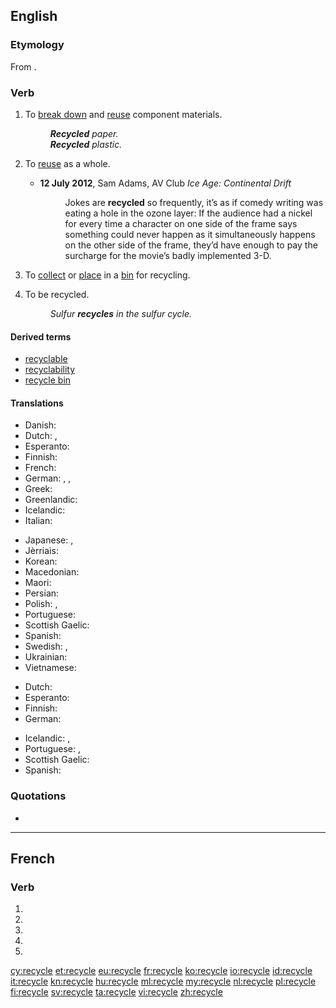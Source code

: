{{also|recyclé}}
==English==

===Etymology===
From {{prefix|re|cycle}}.

===Verb===
{{wikipedia|Recycling}}
{{en-verb|recycl|es}}

# {{context|transitive|lang=en}} To [[break down]] and [[reuse]] component materials.
#: '''''Recycled''' paper.''
#: '''''Recycled''' plastic.''
# {{context|transitive|lang=en}} To [[reuse]] as a whole.
#* '''12 July 2012''', Sam Adams, AV Club ''Ice Age: Continental Drift''
#*:Jokes are '''recycled''' so frequently, it’s as if comedy writing was eating a hole in the ozone layer: If the audience had a nickel for every time a character on one side of the frame says something could never happen as it simultaneously happens on the other side of the frame, they’d have enough to pay the surcharge for the movie’s badly implemented 3-D.
# {{context|transitive|lang=en}} To [[collect]] or [[place]] in a [[bin]] for recycling.
# {{context|intransitive|ergative|lang=en}} To be recycled.
#: ''Sulfur '''recycles''' in the sulfur cycle.''

====Derived terms====
* [[recyclable]]
* [[recyclability]]
* [[recycle bin]]

====Translations====
{{trans-top|to break down and reuse component materials}}
* Danish: {{t|da|genanvende}}
* Dutch: {{t|nl|recycleren}}, {{t+|nl|hergebruiken}}
* Esperanto: {{t|eo|recikligi}}
* Finnish: {{t+|fi|kierrättää}}
* French: {{t+|fr|recycler}}
* German: {{t|de|wiederverwerten}}, {{t+|de|recyceln}}, {{t+|de|recyclen}}
* Greek: {{t+|el|ανακυκλώνω}}
* Greenlandic: {{t|kl|atoqqippaa}}
* Icelandic: {{t|is|endurvinna}}
* Italian: {{t+|it|riciclare}}
{{trans-mid}}
* Japanese: {{t|ja|再生する|tr=saisei suru}}, {{t|ja|リサイクルする|tr=risaikuru suru}}
* Jèrriais: {{t|roa-jer|r'cyclier}}
* Korean: {{t|ko|재활용하다|sc=Kore}}
* Macedonian: {{t|mk|рециклира|tr=reciklíra}}
* Maori: {{t|mi|hangarua}}
* Persian: {{t|fa|بازیافت کردن|tr=bâzyâft kardan|sc=fa-Arab}}
* Polish: {{t|pl|przetwarzać}}, {{t|pl|przetworzyć}}
* Portuguese: {{t|pt|reciclar}}
* Scottish Gaelic: {{t|gd|ath-chuairtich}}
* Spanish: {{t|es|reciclar}}
* Swedish: {{t+|sv|återvinna}}, {{t+|sv|återanvända}}
* Ukrainian: {{t|uk|переробляти|sc=Cyrl}}
* Vietnamese: {{t|vi|tái chế}}
{{trans-bottom}}

{{trans-top|to reuse as a whole}}
* Dutch: {{t|nl|herbruiken}}
* Esperanto: {{t|eo|reuzi}}
* Finnish: {{t+|fi|kierrättää}}
* German: {{t|de|wiederverwerten}}
{{trans-mid}}
* Icelandic: {{t|is|endurnota}}, {{t|is|endurnýta}}
* Portuguese: {{t|pt|reciclar}}, {{t+|pt|reusar}}
* Scottish Gaelic: {{t|gd|ath-chuairtich}}
* Spanish: {{t+|es|reusar}}
{{trans-bottom}}

===Quotations===
* {{seeCites}}

----

==French==

===Verb===
{{fr-verb-form}}

# {{conjugation of|recycler||1|s|pres|ind|lang=fr}}
# {{conjugation of|recycler||3|s|pres|ind|lang=fr}}
# {{conjugation of|recycler||1|s|pres|sub|lang=fr}}
# {{conjugation of|recycler||1|s|pres|sub|lang=fr}}
# {{conjugation of|recycler||2|s|imp|lang=fr}}

[[cy:recycle]]
[[et:recycle]]
[[eu:recycle]]
[[fr:recycle]]
[[ko:recycle]]
[[io:recycle]]
[[id:recycle]]
[[it:recycle]]
[[kn:recycle]]
[[hu:recycle]]
[[ml:recycle]]
[[my:recycle]]
[[nl:recycle]]
[[pl:recycle]]
[[fi:recycle]]
[[sv:recycle]]
[[ta:recycle]]
[[vi:recycle]]
[[zh:recycle]]